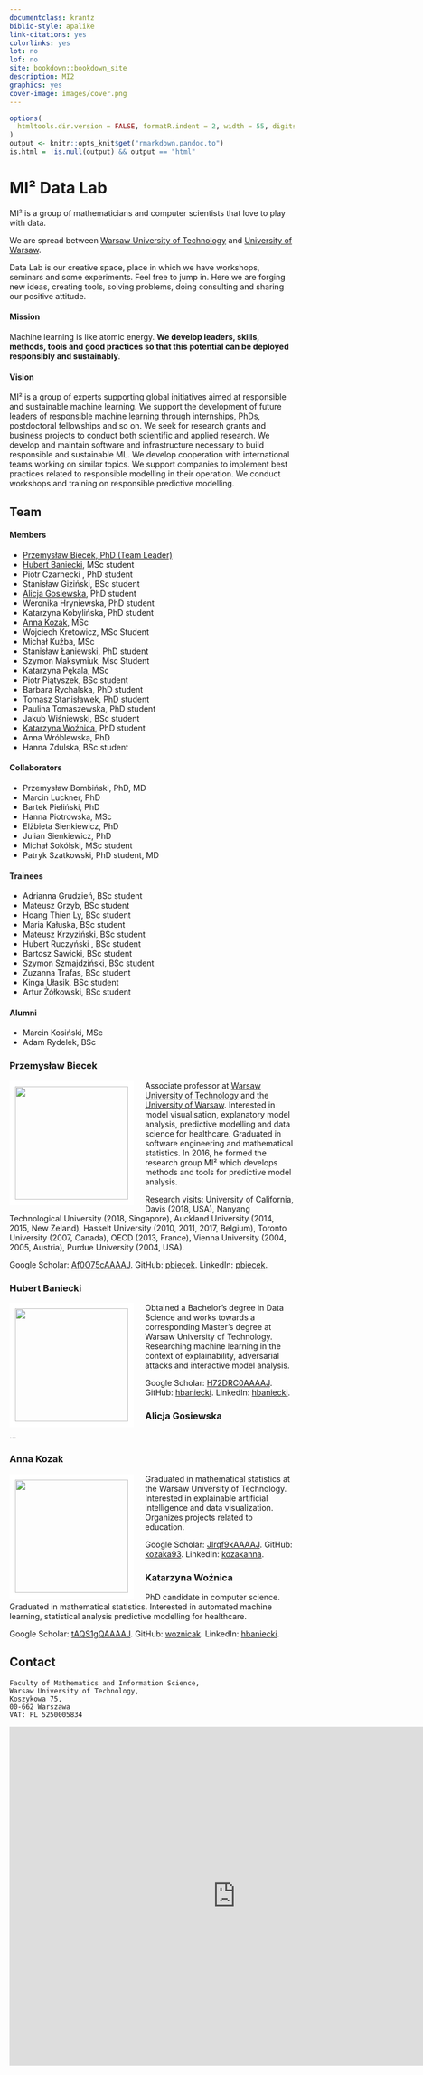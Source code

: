 ```yaml
--- 
documentclass: krantz
biblio-style: apalike
link-citations: yes
colorlinks: yes
lot: no
lof: no
site: bookdown::bookdown_site
description: MI2
graphics: yes
cover-image: images/cover.png
---
```


```r
options(
  htmltools.dir.version = FALSE, formatR.indent = 2, width = 55, digits = 4
)
output <- knitr::opts_knit$get("rmarkdown.pandoc.to")
is.html = !is.null(output) && output == "html"
```

# MI² Data Lab {-}


MI² is a group of mathematicians and computer scientists that love to play with data.

We are spread between [Warsaw University of Technology](https://www.pw.edu.pl/) and [University of Warsaw](http://uw.edu.pl/).

Data Lab is our creative space, place in which we have workshops, seminars and some experiments. Feel free to jump in. Here we are forging new ideas, creating tools, solving problems, doing consulting and sharing our positive attitude.

#### Mission {-}

Machine learning is like atomic energy. **We develop leaders, skills, methods, tools and good practices so that this potential can be deployed responsibly and sustainably**.

#### Vision {-}

MI² is a group of experts supporting global initiatives aimed at responsible and sustainable machine learning. We support the development of future leaders of responsible machine learning through internships, PhDs, postdoctoral fellowships and so on. We seek for research grants and business projects to conduct both scientific and applied research. We develop and maintain software and infrastructure necessary to build responsible and sustainable ML. We develop cooperation with international teams working on similar topics. We support companies to implement best practices related to responsible modelling in their operation. We conduct workshops and training on responsible predictive modelling.


## Team  {-}

#### Members {-}





* [Przemysław Biecek, PhD (Team Leader)](team.html#przemysław-biecek)
* [Hubert Baniecki](team.html#hubert-baniecki), MSc student
* Piotr Czarnecki , PhD student
* Stanisław Giziński, BSc student
* [Alicja Gosiewska](team.html#alicja-gosiewska), PhD student
* Weronika Hryniewska, PhD student
* Katarzyna Kobylińska, PhD student
* [Anna Kozak](team.html#anna-kozak), MSc
* Wojciech Kretowicz, MSc Student
* Michał Kuźba, MSc
* Stanisław Łaniewski, PhD student
* Szymon Maksymiuk, Msc Student
* Katarzyna Pękala, MSc
* Piotr Piątyszek, BSc student
* Barbara Rychalska, PhD student
* Tomasz Stanisławek, PhD student
* Paulina Tomaszewska, PhD student
* Jakub Wiśniewski, BSc student
* [Katarzyna Woźnica](team.html#katarzyna-woznica), PhD student
* Anna Wróblewska, PhD
* Hanna Zdulska, BSc student



#### Collaborators {-}

* Przemysław Bombiński, PhD, MD
* Marcin Luckner, PhD
* Bartek Pieliński, PhD
* Hanna Piotrowska, MSc
* Elżbieta Sienkiewicz, PhD
* Julian Sienkiewicz, PhD
* Michał Sokólski, MSc student
* Patryk Szatkowski, PhD student, MD

#### Trainees {-}

* Adrianna Grudzień, BSc student
* Mateusz Grzyb, BSc student
* Hoang Thien Ly, BSc student
* Maria Kałuska, BSc student
* Mateusz Krzyziński, BSc student
* Hubert Ruczyński , BSc student
* Bartosz Sawicki, BSc student
* Szymon Szmajdziński, BSc student
* Zuzanna Trafas, BSc student
* Kinga Ułasik, BSc student
* Artur Żółkowski, BSc student

#### Alumni {-}

* Marcin Kosiński, MSc
* Adam Rydelek, BSc


### Przemysław Biecek {-}

<img src="images/przemek.jpg" style="width:200px; border:10px solid white; margin-right: 20px" align="left">

Associate professor at [Warsaw University of Technology](http://www.mini.pw.edu.pl/) and the [University of Warsaw](https://www.mimuw.edu.pl/). Interested in model visualisation, explanatory model analysis, predictive modelling and data science for healthcare. Graduated in software engineering and mathematical statistics. In 2016, he formed the research group MI² which develops methods and tools for predictive model analysis. 

Research visits: University of California, Davis (2018, USA), Nanyang Technological University (2018, Singapore), Auckland University (2014, 2015, New Zeland), Hasselt University (2010, 2011, 2017, Belgium), Toronto University (2007, Canada), OECD (2013, France), Vienna University (2004, 2005, Austria), Purdue University (2004, USA).

Google Scholar: [Af0O75cAAAAJ](https://scholar.google.pl/citations?user=Af0O75cAAAAJ). GitHub: [pbiecek](https://github.com/pbiecek). LinkedIn: [pbiecek](https://www.linkedin.com/in/pbiecek/).

### Hubert Baniecki {-}

<img src="images/hbaniecki.jpg" style="width:200px; border:10px solid white; margin-right: 20px" align="left">

Obtained a Bachelor's degree in Data Science and works towards a corresponding Master's degree at Warsaw University of Technology. Researching machine learning in the context of explainability, adversarial attacks and interactive model analysis.

Google Scholar: [H72DRC0AAAAJ](https://scholar.google.pl/citations?user=H72DRC0AAAAJ). GitHub: [hbaniecki](https://github.com/hbaniecki). LinkedIn: [hbaniecki](https://www.linkedin.com/in/hbaniecki).

### Alicja Gosiewska {-}

...

### Anna Kozak {-}

<img src="images/akozak.png" style="width:200px; border:10px solid white; margin-right: 20px" align="left">

Graduated in mathematical statistics at the Warsaw University of Technology. Interested in explainable artificial intelligence and data visualization. Organizes projects related to education.

Google Scholar: [JIrqf9kAAAAJ](https://scholar.google.pl/citations?user=JIrqf9kAAAAJ). GitHub: [kozaka93](https://github.com/kozaka93). LinkedIn: [kozakanna](https://www.linkedin.com/in/kozakanna).


### Katarzyna Woźnica {-}

PhD candidate in computer science. Graduated in mathematical statistics. Interested in automated machine learning, statistical analysis predictive modelling for healthcare.

Google Scholar: [tAQS1gQAAAAJ](https://scholar.google.pl/citations?user=tAQS1gQAAAAJ). GitHub: [woznicak](https://github.com/woznicak). LinkedIn: [hbaniecki](https://www.linkedin.com/in/katarzyna-wo%C5%BAnica/).

## Contact {-}

```
Faculty of Mathematics and Information Science, 
Warsaw University of Technology, 
Koszykowa 75, 
00-662 Warszawa
VAT: PL 5250005834
```

<iframe src="https://www.google.com/maps/embed?pb=!1m18!1m12!1m3!1d2444.1647099791685!2d21.005092115735344!3d52.22222527975892!2m3!1f0!2f0!3f0!3m2!1i1024!2i768!4f13.1!3m3!1m2!1s0x471ecd5d7938e739%3A0x64ab06034e05e767!2sMI2%20DataLab!5e0!3m2!1spl!2spl!4v1622669807972!5m2!1spl!2spl" width="800" height="600" style="border:0;" allowfullscreen="" loading="lazy"></iframe>
